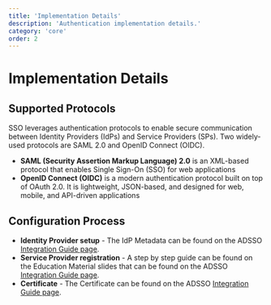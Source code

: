 ```yaml
---
title: 'Implementation Details'
description: 'Authentication implementation details.'
category: 'core'
order: 2
---
```


# Implementation Details

## Supported Protocols

SSO leverages authentication protocols to enable secure communication between Identity Providers (IdPs) and Service Providers (SPs). Two widely-used protocols are SAML 2.0 and OpenID Connect (OIDC).

- **SAML (Security Assertion Markup Language) 2.0** is an XML-based protocol that enables Single Sign-On (SSO) for web applications
- **OpenID Connect (OIDC)** is a modern authentication protocol built on top of OAuth 2.0. It is lightweight, JSON-based, and designed for web, mobile, and API-driven applications

## Configuration Process

- **Identity Provider setup** - The IdP Metadata can be found on the ADSSO [Integration Guide page](https://adsso.sec.samsung.net/SSOPortal/Manual/ManualList).
- **Service Provider registration** - A step by step guide can be found on the Education Material slides that can be found on the ADSSO [Integration Guide page](https://adsso.sec.samsung.net/SSOPortal/Manual/ManualList).
- **Certificate** - The Certificate can be found on the ADSSO [Integration Guide page](https://adsso.sec.samsung.net/SSOPortal/Manual/ManualList).
